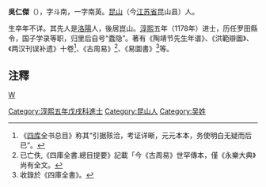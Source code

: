 '''吳仁傑'''（{{bd|?||?|}}），字斗南，一字南英。[[昆山|昆山]]（今[[江苏省|江苏省]]昆山县）人。

生卒年不详。其先人是[[洛陽|洛陽]]人，後居崑山。[[淳熙|淳熙]]五年（1178年）进士，历任罗田縣令，国子学录等职，归里后自号“蠹隐”。著有《陶靖节先生年谱》、《洪範辯圖》、《两汉刊误补遗》十卷<ref>《[[四库|四库]]全书总目》称其“引据赅洽，考证详晰，元元本本，务使明白无疑而后已”。</ref>、《古周易》<ref>已亡佚,《四庫全書.總目提要》記載「今《古周易》世罕傳本，僅《永樂大典》尚有全文。</ref>、《易圖書》<ref>收錄於《四庫全書》。</ref>等。

== 注釋 ==
{{reflist}}
[[category:宋朝政治人物|W]]
[[Category:淳熙五年戊戌科進士|Category:淳熙五年戊戌科進士]]
[[Category:昆山人|Category:昆山人]]
[[Category:吴姓|Category:吴姓]]